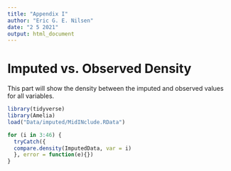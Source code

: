 ```yaml
---
title: "Appendix I"
author: "Eric G. E. Nilsen"
date: "2 5 2021"
output: html_document
---
```


# Imputed vs. Observed Density

This part will show the density between the imputed and observed values for all variables. 

```r
library(tidyverse)
library(Amelia)
load("Data/imputed/MidINclude.RData")

```


```r


for (i in 3:46) {
  tryCatch({
  compare.density(ImputedData, var = i)
  }, error = function(e){})
}
```




